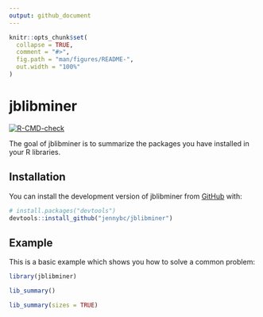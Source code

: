 ```yaml
---
output: github_document
---
```


<!-- README.md is generated from README.Rmd. Please edit that file -->

```r
knitr::opts_chunk$set(
  collapse = TRUE,
  comment = "#>",
  fig.path = "man/figures/README-",
  out.width = "100%"
)
```

# jblibminer

<!-- badges: start -->
[![R-CMD-check](https://github.com/jennybc/jblibminer/actions/workflows/R-CMD-check.yaml/badge.svg)](https://github.com/jennybc/jblibminer/actions/workflows/R-CMD-check.yaml)
<!-- badges: end -->

The goal of jblibminer is to summarize the packages you have installed in your R libraries.

## Installation

You can install the development version of jblibminer from [GitHub](https://github.com/) with:

``` r
# install.packages("devtools")
devtools::install_github("jennybc/jblibminer")
```

## Example

This is a basic example which shows you how to solve a common problem:

```r
library(jblibminer)

lib_summary()

lib_summary(sizes = TRUE)
```
